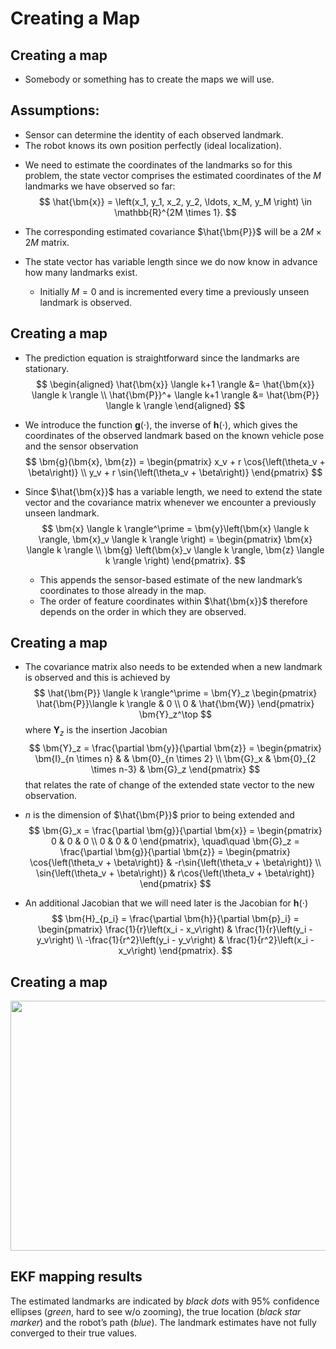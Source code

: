# Creating a Map

## Creating a map {.smaller}

* Somebody or something has to create the maps we will use.

::: {.callout-tip icon="false"}
## Assumptions:
* Sensor can determine the identity of each observed landmark.
* The robot knows its own position perfectly (ideal localization).
:::

* We need to estimate the coordinates of the landmarks so for this problem, the
state vector comprises the estimated coordinates of the $M$ landmarks we have
observed so far: $$ \hat{\bm{x}} = \left(x_1, y_1, x_2, y_2, \ldots, x_M, y_M \right)
\in \mathbb{R}^{2M \times 1}. $$

* The corresponding estimated covariance $\hat{\bm{P}}$ will be a $2M \times 2M$
matrix.

* The state vector has variable length since we do now know in advance how many
landmarks exist.
  - Initially $M = 0$ and is incremented every time a previously unseen landmark
    is observed.


## Creating a map {.smaller}

* The prediction equation is straightforward since the landmarks are stationary.
$$
\begin{aligned}
\hat{\bm{x}} \langle k+1 \rangle &= \hat{\bm{x}} \langle k \rangle \\
\hat{\bm{P}}^+ \langle k+1 \rangle &= \hat{\bm{P}} \langle k \rangle
\end{aligned}
$$

* We introduce the function $\bm{g}(\cdot)$, the inverse of $\bm{h}(\cdot)$,
which gives the coordinates of the observed landmark based on the known vehicle
pose and the sensor observation
$$ \bm{g}(\bm{x}, \bm{z}) = \begin{pmatrix}
x_v + r \cos{\left(\theta_v + \beta\right)} \\
y_v + r \sin{\left(\theta_v + \beta\right)}
\end{pmatrix} $$

* Since $\hat{\bm{x}}$ has a variable length, we need to extend the state vector
and the covariance matrix whenever we encounter a previously unseen landmark.
$$ 
\bm{x} \langle k \rangle^\prime = \bm{y}\left(\bm{x} \langle k \rangle,
\bm{x}_v \langle k \rangle \right) 
= \begin{pmatrix}
\bm{x} \langle k \rangle \\
\bm{g} \left(\bm{x}_v \langle k \rangle, \bm{z} \langle k \rangle \right)
\end{pmatrix}.
$$
  - This appends the sensor-based estimate of the new landmark's coordinates to
    those already in the map.
  - The order of feature coordinates within $\hat{\bm{x}}$ therefore depends on
    the order in which they are observed.


## Creating a map {.smaller}

* The covariance matrix also needs to be extended when a new landmark is
observed and this is achieved by
$$ \hat{\bm{P}} \langle k \rangle^\prime = \bm{Y}_z \begin{pmatrix}
\hat{\bm{P}}\langle k \rangle & 0 \\ 0 & \hat{\bm{W}} \end{pmatrix}
\bm{Y}_z^\top $$ where $\bm{Y}_z$ is the insertion Jacobian $$ \bm{Y}_z =
\frac{\partial \bm{y}}{\partial \bm{z}} = \begin{pmatrix} \bm{I}_{n \times n} &
& \bm{0}_{n \times 2} \\ \bm{G}_x & \bm{0}_{2 \times n-3} & \bm{G}_z
\end{pmatrix} $$ that relates the rate of change of the extended state vector to
the new observation.

* $n$ is the dimension of $\hat{\bm{P}}$ prior to being extended and 
$$
\bm{G}_x = \frac{\partial \bm{g}}{\partial \bm{x}} = \begin{pmatrix} 0 & 0 & 0
\\ 0 & 0 & 0 \end{pmatrix}, \quad\quad
\bm{G}_z = \frac{\partial \bm{g}}{\partial \bm{z}} = \begin{pmatrix} 
\cos{\left(\theta_v + \beta\right)} & -r\sin{\left(\theta_v + \beta\right)} \\
\sin{\left(\theta_v + \beta\right)} & r\cos{\left(\theta_v + \beta\right)}
\end{pmatrix}
$$

* An additional Jacobian that we will need later is the Jacobian for
$\bm{h}(\cdot)$
$$ \bm{H}_{p_i} = \frac{\partial \bm{h}}{\partial \bm{p}_i} = \begin{pmatrix} 
\frac{1}{r}\left(x_i - x_v\right) & \frac{1}{r}\left(y_i - y_v\right) \\
-\frac{1}{r^2}\left(y_i - y_v\right) & \frac{1}{r^2}\left(x_i - x_v\right)
\end{pmatrix}. $$


## Creating a map {.smaller}

<center>
<img src="contents/assets/mapcreation.png" width="550" height="400" />
</center>

::: {.callout-tip icon="false"}
## EKF mapping results
The estimated landmarks are indicated by _black dots_ with $95\%$ confidence
ellipses (_green_, hard to see w/o zooming), the true location (_black star
marker_) and the robot's path (_blue_). 
The landmark estimates have not fully converged to their true values.
:::

